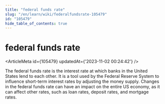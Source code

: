 ```yaml
---
title: "federal funds rate"
slug: "/en/learn/wiki/federalfundsrate-105479"
id: "105479"
hide_table_of_contents: true
---
```



# federal funds rate

<ArticleMeta id={105479} updatedAt={'2023-11-02 00:24:42'} />
<div className='border-solid border-b border-t-0 my-4 border-[var(--ifm-color-gray-300)]' />

The federal funds rate is the interest rate at which banks in the United States lend to each other. It is a tool used by the Federal Reserve System to influence short-term interest rates by adjusting the money supply. Changes in the federal funds rate can have an impact on the entire US economy, as it can affect other rates, such as loan rates, deposit rates, and mortgage rates.
